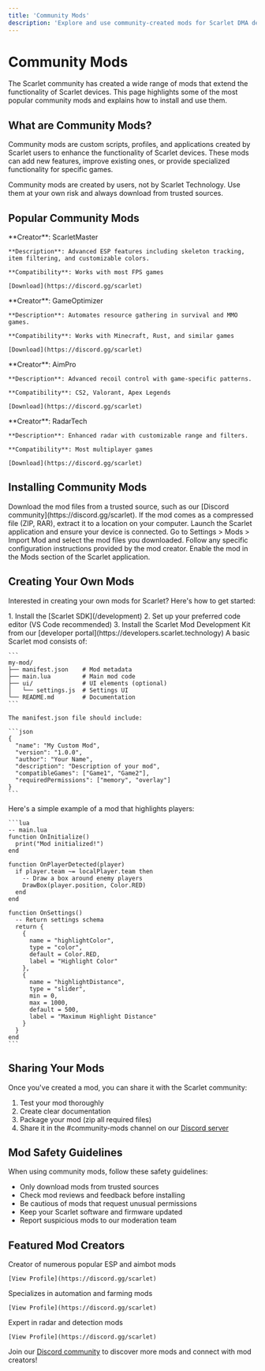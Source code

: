 ```yaml
---
title: 'Community Mods'
description: 'Explore and use community-created mods for Scarlet DMA devices'
---
```


# Community Mods

The Scarlet community has created a wide range of mods that extend the functionality of Scarlet devices. This page highlights some of the most popular community mods and explains how to install and use them.

## What are Community Mods?

Community mods are custom scripts, profiles, and applications created by Scarlet users to enhance the functionality of Scarlet devices. These mods can add new features, improve existing ones, or provide specialized functionality for specific games.

<Warning>
  Community mods are created by users, not by Scarlet Technology. Use them at your own risk and always download from trusted sources.
</Warning>

## Popular Community Mods

<CardGroup cols={2}>
  <Card title="Enhanced ESP" icon="eye">
    **Creator**: ScarletMaster
    
    **Description**: Advanced ESP features including skeleton tracking, item filtering, and customizable colors.
    
    **Compatibility**: Works with most FPS games
    
    [Download](https://discord.gg/scarlet)
  </Card>
  
  <Card title="Auto Farming" icon="wheat-awn">
    **Creator**: GameOptimizer
    
    **Description**: Automates resource gathering in survival and MMO games.
    
    **Compatibility**: Works with Minecraft, Rust, and similar games
    
    [Download](https://discord.gg/scarlet)
  </Card>
  
  <Card title="Recoil Patterns" icon="bullseye">
    **Creator**: AimPro
    
    **Description**: Advanced recoil control with game-specific patterns.
    
    **Compatibility**: CS2, Valorant, Apex Legends
    
    [Download](https://discord.gg/scarlet)
  </Card>
  
  <Card title="Radar Plus" icon="radar">
    **Creator**: RadarTech
    
    **Description**: Enhanced radar with customizable range and filters.
    
    **Compatibility**: Most multiplayer games
    
    [Download](https://discord.gg/scarlet)
  </Card>
</CardGroup>

## Installing Community Mods

<Steps>
  <Step title="Download the mod">
    Download the mod files from a trusted source, such as our [Discord community](https://discord.gg/scarlet).
  </Step>
  <Step title="Extract files">
    If the mod comes as a compressed file (ZIP, RAR), extract it to a location on your computer.
  </Step>
  <Step title="Open the Scarlet application">
    Launch the Scarlet application and ensure your device is connected.
  </Step>
  <Step title="Import the mod">
    Go to Settings > Mods > Import Mod and select the mod files you downloaded.
  </Step>
  <Step title="Configure the mod">
    Follow any specific configuration instructions provided by the mod creator.
  </Step>
  <Step title="Activate the mod">
    Enable the mod in the Mods section of the Scarlet application.
  </Step>
</Steps>

## Creating Your Own Mods

Interested in creating your own mods for Scarlet? Here's how to get started:

<AccordionGroup>
  <Accordion title="Setting up the development environment">
    1. Install the [Scarlet SDK](/development)
    2. Set up your preferred code editor (VS Code recommended)
    3. Install the Scarlet Mod Development Kit from our [developer portal](https://developers.scarlet.technology)
  </Accordion>
  
  <Accordion title="Basic mod structure">
    A basic Scarlet mod consists of:
    
    ```
    my-mod/
    ├── manifest.json    # Mod metadata
    ├── main.lua         # Main mod code
    ├── ui/              # UI elements (optional)
    │   └── settings.js  # Settings UI
    └── README.md        # Documentation
    ```
    
    The manifest.json file should include:
    
    ```json
    {
      "name": "My Custom Mod",
      "version": "1.0.0",
      "author": "Your Name",
      "description": "Description of your mod",
      "compatibleGames": ["Game1", "Game2"],
      "requiredPermissions": ["memory", "overlay"]
    }
    ```
  </Accordion>
  
  <Accordion title="Example mod code">
    Here's a simple example of a mod that highlights players:
    
    ```lua
    -- main.lua
    function OnInitialize()
      print("Mod initialized!")
    end
    
    function OnPlayerDetected(player)
      if player.team ~= localPlayer.team then
        -- Draw a box around enemy players
        DrawBox(player.position, Color.RED)
      end
    end
    
    function OnSettings()
      -- Return settings schema
      return {
        {
          name = "highlightColor",
          type = "color",
          default = Color.RED,
          label = "Highlight Color"
        },
        {
          name = "highlightDistance",
          type = "slider",
          min = 0,
          max = 1000,
          default = 500,
          label = "Maximum Highlight Distance"
        }
      }
    end
    ```
  </Accordion>
</AccordionGroup>

## Sharing Your Mods

Once you've created a mod, you can share it with the Scarlet community:

1. Test your mod thoroughly
2. Create clear documentation
3. Package your mod (zip all required files)
4. Share it in the #community-mods channel on our [Discord server](https://discord.gg/scarlet)

## Mod Safety Guidelines

When using community mods, follow these safety guidelines:

- Only download mods from trusted sources
- Check mod reviews and feedback before installing
- Be cautious of mods that request unusual permissions
- Keep your Scarlet software and firmware updated
- Report suspicious mods to our moderation team

## Featured Mod Creators

<CardGroup cols={3}>
  <Card title="ScarletMaster" icon="crown">
    Creator of numerous popular ESP and aimbot mods
    
    [View Profile](https://discord.gg/scarlet)
  </Card>
  
  <Card title="GameOptimizer" icon="trophy">
    Specializes in automation and farming mods
    
    [View Profile](https://discord.gg/scarlet)
  </Card>
  
  <Card title="RadarTech" icon="medal">
    Expert in radar and detection mods
    
    [View Profile](https://discord.gg/scarlet)
  </Card>
</CardGroup>

Join our [Discord community](https://discord.gg/scarlet) to discover more mods and connect with mod creators! 